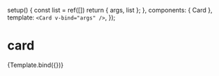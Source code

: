 

<Meta title="css/figure-card" component={Card} argTypes={{}} />

  setup() {
    const list = ref([])
    return { args, list };
  },
  components: { Card },
  template: `<Card v-bind="args" />`,
});

# card

<Canvas>
  <Story
    name="default"
    args={{
      valueKey: 'id',
      labelKey: 'label',
    }}
  >
    {Template.bind({})}
  </Story>
</Canvas>

<ArgsTable story="default" />

